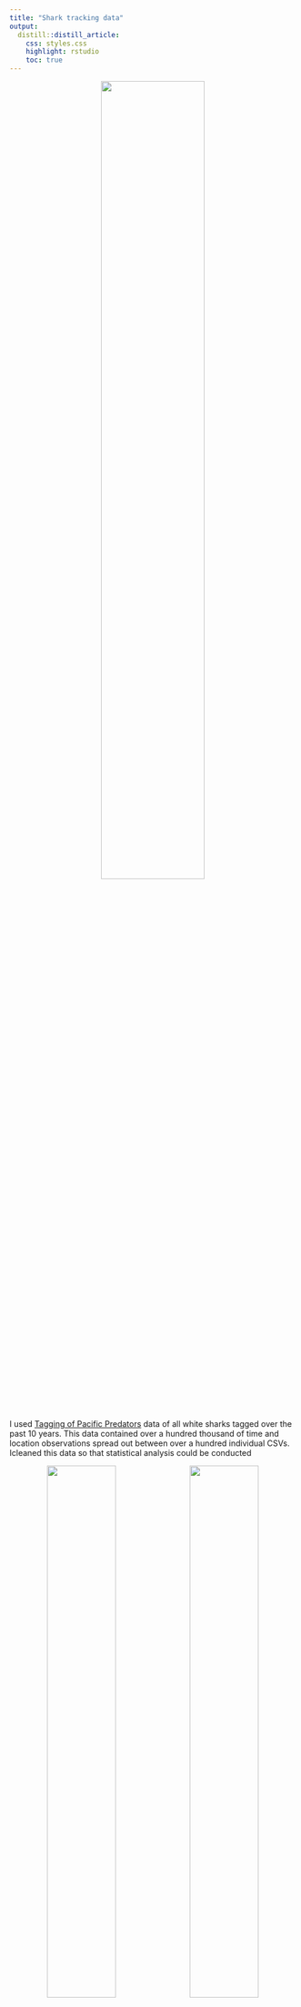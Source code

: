 ```yaml
---
title: "Shark tracking data"
output:
  distill::distill_article:
    css: styles.css
    highlight: rstudio
    toc: true
---
```


<center>
![](moveVis1.gif){ width=60% }  
</center>


I used [Tagging of Pacific Predators](http://www.coml.org/projects/tagging-pacific-predators-topp.html) data of all white sharks tagged over the past 10 years. This data contained over a hundred thousand of time and location observations spread out between over a hundred individual CSVs. Icleaned  this data so that statistical analysis could be conducted 


<center>
![](sharkimg.png){ width=49% }  ![](sharkplot.png){ width=49% }
</center>

A machine learning Maxent model was also programmed to look for any significant depths at which we can see the white sharks in relation to temperature. We found that at a depth of 600 meters, the greatest difference in the distribution between the observed values and background values. 

MaxEnt leverages the concept of maximum entropy to estimate. By pinpointing these important variables, researchers can gain valuable insights into shark behavior, habitat preferences, and potential conservation measures, ultimately contributing to effective management strategies and the protection of shark populations.



 